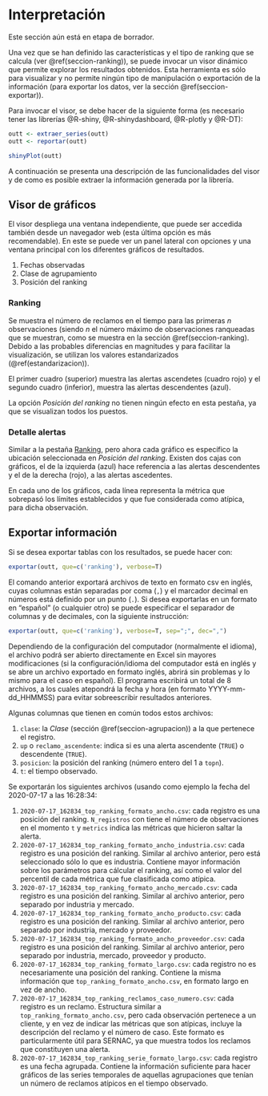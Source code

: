# Interpretación {#capitulo-interpretacion}

::: {.rmdcaution .caution data-latex="{caution}"}
Este sección aún está en etapa de borrador.
:::

Una vez que se han definido las características y el tipo de ranking que se calcula (ver \@ref(seccion-ranking)), se puede invocar un visor dinámico que permite explorar los resultados obtenidos. Esta herramienta es sólo para visualizar y no permite ningún tipo de manipulación o exportación de la información (para exportar los datos, ver la sección \@ref(seccion-exportar)).

Para invocar el visor, se debe hacer de la siguiente forma (es necesario tener las librerías @R-shiny, @R-shinydashboard, @R-plotly y @R-DT):

```r
outt <- extraer_series(outt)
outt <- reportar(outt)

shinyPlot(outt)
```

A continuación se presenta una descripción de las funcionalidades del visor y de como es posible extraer la información generada por la librería.


## Visor de gráficos {#visor-graficos}

El visor despliega una ventana independiente, que puede ser accedida también desde un navegador web (esta última opción es más recomendable). En este se puede ver un panel lateral con opciones y una ventana principal con los diferentes gráficos de resultados.

1. Fechas observadas
1. Clase de agrupamiento
1. Posición del ranking

### Ranking {#seccion-plotly-ranking}

Se muestra el número de reclamos en el tiempo para las primeras $n$ observaciones (siendo $n$ el número máximo de observaciones ranqueadas que se muestran, como se muestra en la sección \@ref(seccion-ranking). Debido a las probables diferencias en magnitudes y para facilitar la visualización, se utilizan los valores estandarizados (\@ref(estandarizacion)).

El primer cuadro (superior) muestra las alertas ascendetes (cuadro rojo) y el segundo cuadro (inferior), muestra las alertas descendentes (azul).

La opción *Posición del ranking* no tienen ningún efecto en esta pestaña, ya que se visualizan todos los puestos.


### Detalle alertas {#seccion-plotly-detalle}

Similar a la pestaña [Ranking](#seccion-plotly-ranking), pero ahora cada gráfico es específico la ubicación seleccionada en *Posición del ranking*. Existen dos cajas con gráficos, el de la izquierda (azul) hace referencia a las alertas descendentes y el de la derecha (rojo), a las alertas ascedentes.

En cada uno de los gráficos, cada línea representa la métrica que sobrepasó los límites establecidos y que fue considerada como atípica, para dicha observación.


## Exportar información {#seccion-exportar}

Si se desea exportar tablas con los resultados, se puede hacer con:
  
```r
exportar(outt, que=c('ranking'), verbose=T)
```

El comando anterior exportará archivos de texto en formato csv en inglés, cuyas columnas están separadas por coma (`,`) y el marcador decimal en números está definido por un punto (`.`). Si desea exportarlas en un formato en "español" (o cualquier otro) se puede especificar el separador de columnas y de decimales, con la siguiente instrucción:
  
```r
exportar(outt, que=c('ranking'), verbose=T, sep=";", dec=",")
```

Dependiendo de la configuración del computador (normalmente el idioma), el archivo podrá ser abierto directamente en Excel sin mayores modificaciones (si la configuración/idioma del computador está en inglés y se abre un archivo exportado en formato inglés, abrirá sin problemas y lo mismo para el caso en español). El programa escribirá un total de 8 archivos, a los cuales atepondrá la fecha y hora (en formato YYYY-mm-dd_HHMMSS) para evitar sobreescribir resultados anteriores.

Algunas columnas que tienen en común todos estos archivos:

1. `clase`: la *Clase* (sección \@ref(seccion-agrupacion)) a la que pertenece el registro.
1. `up` o `reclamo_ascendente`: indica si es una alerta ascendente (`TRUE`) o descendente (`TRUE`).
1. `posicion`: la posición del ranking (número entero del 1 a `topn`).
1. `t`: el tiempo observado.

Se exportarán los siguientes archivos (usando como ejemplo la fecha del 2020-07-17 a las 16:28:34:

1. `2020-07-17_162834_top_ranking_formato_ancho.csv`: cada registro es una posición del ranking. `N_registros` con tiene el número de observaciones en el momento `t` y `metrics` indica las métricas que hicieron saltar la alerta.
1. `2020-07-17_162834_top_ranking_formato_ancho_industria.csv`: cada registro es una posición del ranking. Similar al archivo anterior, pero está seleccionado sólo lo que es industria. Contiene mayor información sobre los parámetros para cálcular el ranking, así como el valor del percentil de cada métrica que fue clasificada como atípica.
1. `2020-07-17_162834_top_ranking_formato_ancho_mercado.csv`: cada registro es una posición del ranking. Similar al archivo anterior, pero separado por industria y mercado.
1. `2020-07-17_162834_top_ranking_formato_ancho_producto.csv`: cada registro es una posición del ranking. Similar al archivo anterior, pero separado por industria, mercado y proveedor.
1. `2020-07-17_162834_top_ranking_formato_ancho_proveedor.csv`: cada registro es una posición del ranking. Similar al archivo anterior, pero separado por industria, mercado, proveedor y producto.
1. `2020-07-17_162834_top_ranking_formato_largo.csv`: cada registro no es necesariamente una posición del ranking. Contiene la misma información que `top_ranking_formato_ancho.csv`, en formato largo en vez de ancho.
1. `2020-07-17_162834_top_ranking_reclamos_caso_numero.csv`: cada registro es un reclamo. Estructura similar a `top_ranking_formato_ancho.csv`, pero cada observación pertenece a un cliente, y en vez de indicar las métricas que son atípicas, incluye la descripción del reclamo y el número de caso. Este formato es particularmente útil para SERNAC, ya que muestra todos los reclamos que constituyen una alerta.
1. `2020-07-17_162834_top_ranking_serie_formato_largo.csv`: cada registro es una fecha agrupada. Contiene la información suficiente para hacer gráficos de las series temporales de aquellas agrupaciones que tenían un número de reclamos atípicos en el tiempo observado.